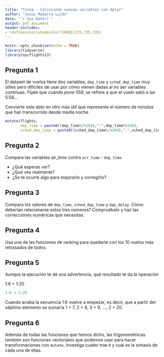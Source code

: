 ```yaml
---
title: "Tarea - Calculando nuevas variables con dplyr"
author: "Jesus Mudarra Luján"
date: "`r Sys.Date()`"
output: pdf_document
header-includes:
- \definecolor{shadecolor}{RGB}{235,235,235}
---
```


```r
knitr::opts_chunk$set(echo = TRUE)
library(tidyverse)
library(nycflights13)
```

## Pregunta 1

El dataset de vuelos tiene dos variables, `dep_time` y `sched_dep_time` muy útiles pero difíciles de usar por cómo vienen dadas al no ser variables continuas. Fíjate que cuando pone 559, se refiere a que el vuelo salió a las 5:59...

Convierte este dato en otro más útil que represente el número de minutos que han transcurrido desde media noche.

```r
mutate(flights,
       dep_time = paste0((dep_time%/%100),":",dep_time%%100),
       sched_dep_time = paste0((sched_dep_time%/%100),":",sched_dep_time%%100))
```

## Pregunta 2

Compara las variables air_time contra `arr_time` - `dep_time`.

* ¿Qué esperas ver?
* ¿Qué ves realmente?
* ¿Se te ocurre algo para mejorarlo y corregirlo?




## Pregunta 3

Compara los valores de `dep_time`, `sched_dep_time` y `dep_delay`. Cómo deberían relacionarse estos tres números? Compruébalo y haz las correcciones numéricas que necesitas.




## Pregunta 4

Usa una de las funciones de ranking para quedarte con los 10 vuelos más retrasados de todos.




## Pregunta 5

Aunque la ejecución te dé una advertencia, qué resultado te da la operación

1:6 + 1:20

```r
1:6 + 1:20
```

Cuando acaba la secuencia 1:6 vuelve a empezar, es decir, que a partir del séptimo elemento se sumaría 1 + 7, 2 + 8, 3 + 9, ..., 2 + 20.

## Pregunta 6

Además de todas las funciones que hemos dicho, las trigonométricas también son funciones vectoriales que podemos usar para hacer transformaciones con `mutate`. Investiga cuales trae `R` y cual es la sintaxis de cada una de ellas.




